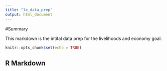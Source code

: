 ```yaml
---
title: "le_data_prep"
output: html_document
---
```

#Summary 

This markdown is the intital data prep for the livelihoods and economy goal. 
```r
knitr::opts_chunk$set(echo = TRUE)
```

## R Markdown


